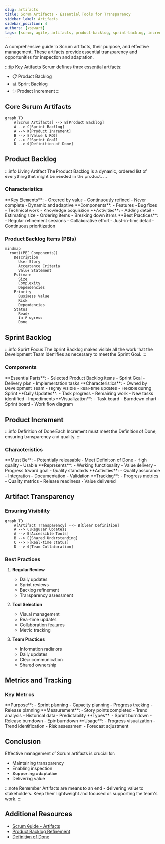 ```yaml
---
slug: artifacts
title: Scrum Artifacts - Essential Tools for Transparency
sidebar_label: Artifacts
sidebar_position: 4
authors: [stewart]
tags: [scrum, agile, artifacts, product-backlog, sprint-backlog, increment]
---
```



A comprehensive guide to Scrum artifacts, their purpose, and effective management. These artifacts provide essential transparency and opportunities for inspection and adaptation.

<!-- truncate -->

:::tip Key Artifacts
Scrum defines three essential artifacts:

- 📋 Product Backlog
- 📊 Sprint Backlog
- ✨ Product Increment
  :::

## Core Scrum Artifacts

```mermaid
graph TD
    A[Scrum Artifacts] --> B[Product Backlog]
    A --> C[Sprint Backlog]
    A --> D[Product Increment]
    B --> E[Value & ROI]
    C --> F[Sprint Goal]
    D --> G[Definition of Done]
```

## Product Backlog

:::info Living Artifact
The Product Backlog is a dynamic, ordered list of everything that might be needed in the product.
:::

### Characteristics

<Tabs>
  <TabItem value="structure" label="Structure" default>
    **Key Elements**: - Ordered by value - Continuously refined - Never complete
    - Dynamic and adaptive **Components**: - Features - Bug fixes - Technical
    work - Knowledge acquisition
  </TabItem>
  <TabItem value="refinement" label="Refinement">
    **Activities**: - Adding detail - Estimating size - Ordering items -
    Breaking down items **Best Practices**: - Regular refinement sessions -
    Collaborative effort - Just-in-time detail - Continuous prioritization
  </TabItem>
</Tabs>

### Product Backlog Items (PBIs)

```mermaid
mindmap
  root((PBI Components))
    Description
      User Story
      Acceptance Criteria
      Value Statement
    Estimate
      Size
      Complexity
      Dependencies
    Priority
      Business Value
      Risk
      Dependencies
    Status
      Ready
      In Progress
      Done
```

## Sprint Backlog

:::info Sprint Focus
The Sprint Backlog makes visible all the work that the Development Team identifies as necessary to meet the Sprint Goal.
:::

### Components

<Tabs>
  <TabItem value="elements" label="Key Elements" default>
    **Essential Parts**: - Selected Product Backlog items - Sprint Goal -
    Delivery plan - Implementation tasks **Characteristics**: - Owned by
    Development Team - Highly visible - Real-time updates - Flexible during
    Sprint
  </TabItem>
  <TabItem value="management" label="Management">
    **Daily Updates**: - Task progress - Remaining work - New tasks identified -
    Impediments **Visualization**: - Task board - Burndown chart - Sprint board
    - Work flow diagram
  </TabItem>
</Tabs>

## Product Increment

:::info Definition of Done
Each Increment must meet the Definition of Done, ensuring transparency and quality.
:::

### Characteristics

<Tabs>
  <TabItem value="requirements" label="Requirements" default>
    **Must Be**: - Potentially releasable - Meet Definition of Done - High
    quality - Usable **Represents**: - Working functionality - Value delivery -
    Progress toward goal - Quality standards
  </TabItem>
  <TabItem value="management" label="Management">
    **Activities**: - Quality assurance - Integration - Documentation -
    Validation **Tracking**: - Progress metrics - Quality metrics - Release
    readiness - Value delivered
  </TabItem>
</Tabs>

## Artifact Transparency

### Ensuring Visibility

```mermaid
graph TD
    A[Artifact Transparency] --> B[Clear Definition]
    A --> C[Regular Updates]
    A --> D[Accessible Tools]
    B --> E[Shared Understanding]
    C --> F[Real-time Status]
    D --> G[Team Collaboration]
```

### Best Practices

1. **Regular Review**

   - Daily updates
   - Sprint reviews
   - Backlog refinement
   - Transparency assessment

2. **Tool Selection**

   - Visual management
   - Real-time updates
   - Collaboration features
   - Metric tracking

3. **Team Practices**
   - Information radiators
   - Daily updates
   - Clear communication
   - Shared ownership

## Metrics and Tracking

### Key Metrics

<Tabs>
  <TabItem value="velocity" label="Velocity" default>
    **Purpose**: - Sprint planning - Capacity planning - Progress tracking -
    Release planning **Measurement**: - Story points completed - Trend analysis
    - Historical data - Predictability
  </TabItem>
  <TabItem value="burndown" label="Burndown Charts">
    **Types**: - Sprint burndown - Release burndown - Epic burndown **Usage**: -
    Progress visualization - Trend identification - Risk assessment - Forecast
    adjustment
  </TabItem>
</Tabs>

## Conclusion

Effective management of Scrum artifacts is crucial for:

- Maintaining transparency
- Enabling inspection
- Supporting adaptation
- Delivering value

:::note Remember
Artifacts are means to an end - delivering value to stakeholders. Keep them lightweight and focused on supporting the team's work.
:::

## Additional Resources

- [Scrum Guide - Artifacts](https://scrumguides.org/scrum-guide.html#scrum-artifacts)
- [Product Backlog Refinement](https://www.scrum.org/resources/blog/product-backlog-refinement-explained-13)
- [Definition of Done](https://www.scrum.org/resources/blog/done-understanding-definition-done)
